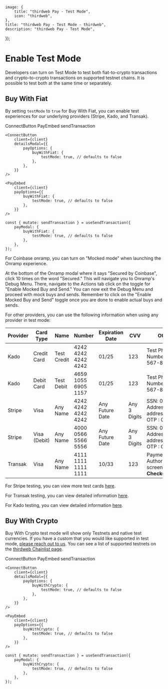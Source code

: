 
	image: {
		title: "thirdweb Pay - Test Mode",
		icon: "thirdweb",
	},
	title: "thirdweb Pay - Test Mode - thirdweb",
	description: "thirdweb Pay - Test Mode",
});

# Enable Test Mode

Developers can turn on Test Mode to test both fiat-to-crypto transactions and crypto-to-crypto transactions on supported testnet chains. It is possible to test both at the same time or separately.

## Buy With Fiat

By setting `testMode` to `true` for Buy With Fiat, you can enable test experiences for our underlying providers (Stripe, Kado, and Transak).

<Tabs defaultValue="connectbutton">

<TabsList>
	<TabsTrigger value="connectbutton">ConnectButton</TabsTrigger>
	<TabsTrigger value="payembed">PayEmbed</TabsTrigger>
	<TabsTrigger value="sendtxn">sendTransaction</TabsTrigger>
</TabsList>

<TabsContent value='connectbutton'>

```tsx
<ConnectButton
	client={client}
	detailsModal={{
		payOptions: {
			buyWithFiat: {
				testMode: true, // defaults to false
			},
		},
	}}
/>
```

</TabsContent>

<TabsContent value="payembed">

```tsx
<PayEmbed
	client={client}
	payOptions={{
		buyWithFiat: {
			testMode: true, // defaults to false
		},
	}}
/>
```

</TabsContent>

<TabsContent value="sendtxn">

```tsx
const { mutate: sendTransaction } = useSendTransaction({
	payModal: {
		buyWithFiat: {
			testMode: true, // defaults to false
		},
	},
});
```

</TabsContent>

</Tabs>

For Coinbase onramp, you can turn on "Mocked mode" when launching the Onramp experience. 

At the bottom of the Onramp modal where it says "Secured by Coinbase", click 10 times on the word "Secured." This will navigate you to Onramp's Debug Menu. There, navigate to the Actions tab click on the toggle for "Enable Mocked Buy and Send." You can now exit the Debug Menu and proceed with mock buys and sends. Remember to click on the "Enable Mocked Buy and Send" toggle once you are done to enable actual buys and sends.

For other providers, you can use the following information when using any provider in test mode:

| Provider | Card Type    | Name        | Number              | Expiration Date | CVV          | Other Info                                                       |
| -------- | ------------ | ----------- | ------------------- | --------------- | ------------ | ---------------------------------------------------------------- |
| Kado     | Credit Card  | Test Credit | 4242 4242 4242 4242 | 01/25           | 123          | Test Phone Number: (234) 567-8909                                |
| Kado     | Debit Card   | Test Debit  | 4659 1055 6905 1157 | 01/25           | 123          | Test Phone Number: (234) 567-8909                                |
| Stripe   | Visa         | Any Name    | 4242 4242 4242 4242 | Any Future Date | Any 3 Digits | SSN: 000000000, Address line 1: address_full_match, OTP : 000000 |
| Stripe   | Visa (Debit) | Any Name    | 4000 0566 5566 5556 | Any Future Date | Any 3 Digits | SSN: 000000000, Address line 1: address_full_match, OTP : 000000 |
| Transak  | Visa         | Any Name    | 4111 1111 1111 1111 | 10/33           | 123          | Payment Authorization 3Ds screen password: **Checkout1!**        |

For Stripe testing, you can view more test cards [here](https://docs.stripe.com/testing).

For Transak testing, you can view detailed information [here](https://docs.transak.com/docs/test-credentials#card-payments).

For Kado testing, you can view detailed information [here](https://docs.kado.money/integrations/integrate-kado/sandbox).

## Buy With Crypto

Buy With Crypto test mode will show only Testnets and native test currencies. If you have a custom that you would like supported in test mode, [please reach out to us](https://thirdweb.com/contact-us). You can see a list of supported testnets on the [thirdweb Chainlist page](https://thirdweb.com/chainlist?service=pay&type=testnet).

<Tabs defaultValue="connectbutton">

<TabsList>
	<TabsTrigger value="connectbutton">ConnectButton</TabsTrigger>
	<TabsTrigger value="payembed">PayEmbed</TabsTrigger>
	<TabsTrigger value="sendtxn">sendTransaction</TabsTrigger>
</TabsList>

<TabsContent value='connectbutton'>

```tsx
<ConnectButton
	client={client}
	detailsModal={{
		payOptions: {
			buyWithCrypto: {
				testMode: true, // defaults to false
			},
		},
	}}
/>
```

</TabsContent>

<TabsContent value="payembed">

```tsx
<PayEmbed
	client={client}
	payOptions={{
		buyWithCrypto: {
			testMode: true, // defaults to false
		},
	}}
/>
```

</TabsContent>

<TabsContent value="sendtxn">

```tsx
const { mutate: sendTransaction } = useSendTransaction({
	payModal: {
		buyWithCrypto: {
			testMode: true, // defaults to false
		},
	},
});
```

</TabsContent>

</Tabs>
